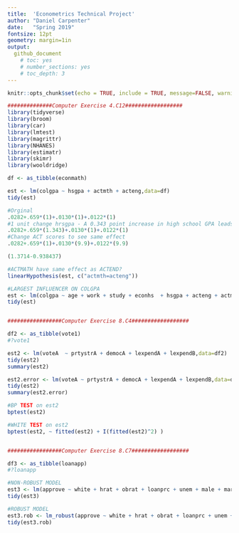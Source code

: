 ```yaml
---
title:  'Econometrics Technical Project'
author: "Daniel Carpenter"
date:   "Spring 2019"
fontsize: 12pt
geometry: margin=1in
output:
  github_document
    # toc: yes
    # number_sections: yes
    # toc_depth: 3
---
```

      
```r
knitr::opts_chunk$set(echo = TRUE, include = TRUE, message=FALSE, warning=FALSE)
```

```r
##############Computer Exercise 4.C12##################
library(tidyverse)
library(broom)
library(car)
library(lmtest)
library(magrittr)
library(NHANES)
library(estimatr)
library(skimr)
library(wooldridge)

df <- as_tibble(econmath)

est <- lm(colgpa ~ hsgpa + actmth + acteng,data=df)
tidy(est)

#Orginal
.0282+.659*(1)+.0130*(1)+.0122*(1)
#1 unit change hrsgpa - A 0.343 point increase in high school GPA leads to a (1.3714-0.938437) = 0.432963 increase in GPA
.0282+.659*(1.343)+.0130*(1)+.0122*(1)
#Change ACT scores to see same effect
.0282+.659*(1)+.0130*(9.9)+.0122*(9.9)

(1.3714-0.938437)

#ACTMATH have same effect as ACTEND?
linearHypothesis(est, c("actmth=acteng"))

#LARGEST INFLUENCER ON COLGPA
est <- lm(colgpa ~ age + work + study + econhs  + hsgpa + acteng + actmth + act + mathscr + male + calculus + attexc + attgood + fathcoll + mothcoll + score,data=df)
tidy(est)


#################Computer Exercise 8.C4##################

df2 <- as_tibble(vote1)
#?vote1

est2 <- lm(voteA  ~ prtystrA + democA + lexpendA + lexpendB,data=df2)
tidy(est2)
summary(est2)

est2.error <- lm(voteA ~ prtystrA + democA + lexpendA + lexpendB,data=df2)
tidy(est2)
summary(est2.error)

#BP TEST on est2
bptest(est2)

#WHITE TEST on est2
bptest(est2, ~ fitted(est2) + I(fitted(est2)^2) )


#################Computer Exercise 8.C7##################

df3 <- as_tibble(loanapp)
#?loanapp

#NON-ROBUST MODEL
est3 <- lm(approve ~ white + hrat + obrat + loanprc + unem + male + married + dep + sch + cosign + chist + pubrec + mortlat1 + mortlat2 + vr,data=df3)
tidy(est3)

#ROBUST MODEL
est3.rob <- lm_robust(approve ~ white + hrat + obrat + loanprc + unem + male + married + dep + sch + cosign + chist + pubrec + mortlat1 + mortlat2 + vr,data=df3)
tidy(est3.rob)
```
